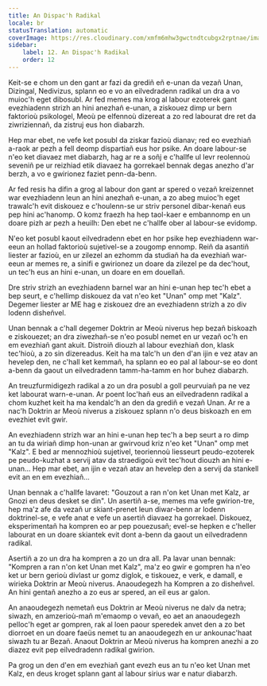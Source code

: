 ```yaml
---
title: An Dispac'h Radikal
locale: br
statusTranslation: automatic
coverImage: https://res.cloudinary.com/xmfm6mhw3gwctndtcubgx2rptnae/image/upload/v1740468922/small_cover_tratado_de_psicologia_revolucionaria_a4c0dca4e0.webp
sidebar:
    label: 12. An Dispac'h Radikal
    order: 12
---
```

Keit-se e chom un den gant ar fazi da grediñ eñ e-unan da vezañ Unan, Dizingal, Nedivizus, splann eo e vo an eilvedradenn radikal un dra a vo muioc'h eget dibosubl. Ar fed memes ma krog al labour ezoterek gant evezhiadenn strizh an hini anezhañ e-unan, a ziskouez dimp ur bern faktorioù psikologel, Meoù pe elfennoù dizereat a zo red labourat dre ret da ziwriziennañ, da zistruj eus hon diabarzh.

Hep mar ebet, ne vefe ket posubl da ziskar fazioù dianav; red eo evezhiañ a-raok ar pezh a fell deomp dispartiañ eus hor psike. An doare labour-se n'eo ket diavaez met diabarzh, hag ar re a soñj e c'hallfe ul levr reolennoù seveniñ pe ur reizhiad etik diavaez ha gorrekael bennak degas anezho d'ar berzh, a vo e gwirionez faziet penn-da-benn.

Ar fed resis ha difin a grog al labour don gant ar spered o vezañ kreizennet war evezhiadenn leun an hini anezhañ e-unan, a zo abeg muioc'h eget trawalc'h evit diskouez e c'houlenn-se ur striv personel dibar-kenañ eus pep hini ac'hanomp. O komz fraezh ha hep taol-kaer e embannomp en un doare pizh ar pezh a heuilh: Den ebet ne c'hallfe ober al labour-se evidomp.

N'eo ket posubl kaout eilvedradenn ebet en hor psike hep evezhiadenn war-eeun an hollad faktorioù sujetivel-se a zougomp ennomp. Reiñ da asantiñ liester ar fazioù, en ur zilezel an ezhomm da studiañ ha da evezhiañ war-eeun ar memes re, a sinifi e gwirionez un doare da zilezel pe da dec'hout, un tec'h eus an hini e-unan, un doare en em douellañ.

Dre striv strizh an evezhiadenn barnel war an hini e-unan hep tec'h ebet a bep seurt, e c'hellimp diskouez da vat n'eo ket "Unan" omp met "Kalz". Degemer liester ar ME hag e ziskouez dre an evezhiadenn strizh a zo div lodenn disheñvel.

Unan bennak a c'hall degemer Doktrin ar Meoù niverus hep bezañ biskoazh e ziskouezet; an dra ziwezhañ-se n'eo posubl nemet en ur vezañ oc'h en em evezhiañ gant akuit. Distroiñ diouzh al labour evezhiañ don, klask tec'hioù, a zo sin dizereadus. Keit ha ma talc'h un den d'an ijin e vez atav an hevelep den, ne c'hall ket kemmañ, ha splann eo eo pal al labour-se eo dont a-benn da gaout un eilvedradenn tamm-ha-tamm en hor buhez diabarzh.

An treuzfurmidigezh radikal a zo un dra posubl a goll peurvuiañ pa ne vez ket labourat warn-e-unan. Ar poent loc'hañ eus an eilvedradenn radikal a chom kuzhet keit ha ma kendalc'h an den da grediñ e vezañ Unan. Ar re a nac'h Doktrin ar Meoù niverus a ziskouez splann n'o deus biskoazh en em evezhiet evit gwir.

An evezhiadenn strizh war an hini e-unan hep tec'h a bep seurt a ro dimp an tu da wiriañ dimp hon-unan ar gwirvoud kriz n'eo ket "Unan" omp met "Kalz". E bed ar mennozhioù sujetivel, teoriennoù liesseurt peudo-ezoterek pe peudo-kuzhat a servij atav da straedigoù evit tec'hout diouzh an hini e-unan... Hep mar ebet, an ijin e vezañ atav an hevelep den a servij da stankell evit an en em evezhiañ...

Unan bennak a c'hallfe lavaret: "Gouzout a ran n'on ket Unan met Kalz, ar Gnozi en deus desket se din". Un asertiñ a-se, memes ma vefe gwirion-tre, hep ma'z afe da vezañ ur skiant-prenet leun diwar-benn ar lodenn doktrinel-se, e vefe anat e vefe un asertiñ diavaez ha gorrekael. Diskouez, eksperimentañ ha kompren eo ar pep pouezusañ; evel-se hepken e c'heller labourat en un doare skiantek evit dont a-benn da gaout un eilvedradenn radikal.

Asertiñ a zo un dra ha kompren a zo un dra all. Pa lavar unan bennak: "Kompren a ran n'on ket Unan met Kalz", ma'z eo gwir e gompren ha n'eo ket ur bern gerioù divlast ur gomz diglok, e tiskouez, e verk, e damall, e wirieka Doktrin ar Meoù niverus. Anaoudegezh ha Kompren a zo disheñvel. An hini gentañ anezho a zo eus ar spered, an eil eus ar galon.

An anaoudegezh nemetañ eus Doktrin ar Meoù niverus ne dalv da netra; siwazh, en amzerioù-mañ m'emaomp o vevañ, eo aet an anaoudegezh pelloc'h eget ar gompren, rak al loen paour speredek anvet den a zo bet diorroet en un doare faeüs nemet tu an anaoudegezh en ur ankounac'haat siwazh tu ar Bezañ. Anaout Doktrin ar Meoù niverus ha kompren anezhi a zo diazez evit pep eilvedradenn radikal gwirion.

Pa grog un den d'en em evezhiañ gant evezh eus an tu n'eo ket Unan met Kalz, en deus kroget splann gant al labour sirius war e natur diabarzh.

